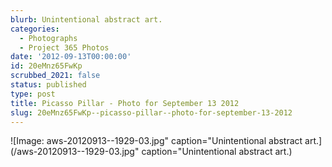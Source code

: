 ```yaml
---
blurb: Unintentional abstract art.
categories:
  - Photographs
  - Project 365 Photos
date: '2012-09-13T00:00:00'
id: 20eMnz65FwKp
scrubbed_2021: false
status: published
type: post
title: Picasso Pillar - Photo for September 13 2012
slug: 20eMnz65FwKp--picasso-pillar--photo-for-september-13-2012
---
```


![Image: aws-20120913--1929-03.jpg" caption="Unintentional abstract art.](/aws-20120913--1929-03.jpg" caption="Unintentional abstract art.)
